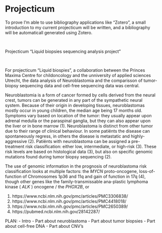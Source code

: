 # Projecticum

To prove I'm able to use bibliography applications like "Zotero", a small introduction to my current projecticum will be written, and a bibliography will be automaticall generated using Zotero.

&nbsp;

Projecticum "Liquid biopsies sequencing analysis project"

&nbsp;

For projecticum "Liquid biospies", a collaboration between the Princes Maxima Centre for childoncology and the unniversity of applied sciences Utrecht, the data analysis of Neuroblastomia and the comparisson of tumor-biopsy sequencing data and cell-free sequencing data was central.

Neuroblastomia is a form of cancer formed by cells derived from the neural crest, tumors can be generated in any part of the sympathetic neural system. Because of their origin in developing tissues, neuroblastomas mostly occur in young children, the median age being 17 months old. Symptoms vary based on location of the tumor: they usually appear upon adrenal medulla or the paraspinal ganglia, but they can also appear upon the liver or in bone marrow (1). Neuroblastoma is distinct from other tumor due to their range of clinical behaviour. In some patiënts the disease can spontaneously regress, in others the disease is metastatic and highly-aggressive (2). Patiënts with neuroblastoma can be assigned a pre-treatment risk classification: either low, intermediate, or high-risk (3). These risk levels are based on histological data (3), but also on specific genomic mutations found during tumor biopsy sequencing (2).

The use of genomic information in the prognosis of neuroblastoma risk classification looks at multiple factors: the _MYCN_ proto-oncogene, loss-of-function of Chromosomes 1p36 and 11q and gain of function in 17q (4), though other genes like the family-transmissable ana-plastic lymphoma kinase ( _ALK_ ) oncogene / the _PHOX2B_, or



(1) https://www.ncbi.nlm.nih.gov/pmc/articles/PMC3306838/
(2) https://www.ncbi.nlm.nih.gov/pmc/articles/PMC4418018/
(3) https://www.ncbi.nlm.nih.gov/pmc/articles/PMC2650389/
(4) https://pubmed.ncbi.nlm.nih.gov/28142287/

PLAN:
 - Intro
 - Part about neuroblastoma
 - Part about tumor biopsies
 - Part about cell-free DNA
 - Part about CNV's